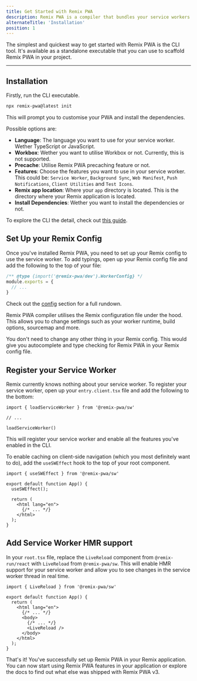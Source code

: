 ```yaml
---
title: Get Started with Remix PWA
description: Remix PWA is a compiler that bundles your service workers as well as provide utilities and modules to build your application.
alternateTitle: 'Installation'
position: 1
---
```



The simplest and quickest way to get started with Remix PWA is the CLI tool. It's available as a standalone executable that you can use to scaffold
Remix PWA in your project.

---

## Installation

Firstly, run the CLI executable.

```sh {{ filename:"Terminal" }}
npx remix-pwa@latest init
```

This will prompt you to customise your PWA and install the dependencies.

Possible options are:

- <b>Language</b>: The language you want to use for your service worker. Wether TypeScript or JavaScript.
- <b>Workbox</b>: Wether you want to utilise Workbox or not. Currently, this is not supported.
- <b>Precache</b>: Utilise Remix PWA precaching feature or not.
- <b>Features</b>: Choose the features you want to use in your service worker. This could be: `Service Worker`, `Background Sync`, `Web Manifest`,
`Push Notifications`, `Client Utilities` and `Test Icons`.
- <b>Remix app location</b>: Where your `app` directory is located. This is the directory where your Remix application is located.
- <b>Install Dependencies</b>: Wether you want to install the dependencies or not.

To explore the CLI the detail, check out [this guide](/docs/remix-pwa-dev-cli).

## Set Up your Remix Config

Once you've installed Remix PWA, you need to set up your Remix config to use the service worker. To add typings, open up your Remix
config file and add the following to the top of your file:

```ts {{ filename:"remix.config.ts" }}
/** @type {import('@remix-pwa/dev').WorkerConfig} */
module.exports = {
  // ...
}
```

Check out the [config](/docs/remix-config-js) section for a full rundown.

<Info>
Remix PWA compiler utilises the Remix configuration file under the hood. This allows you to change settings such as your worker runtime,
build options, sourcemap and more.
</Info>

You don't need to change any other thing in your Remix config. This would give you autocomplete and type checking for Remix PWA in your
Remix config file.

## Register your Service Worker

Remix currently knows nothing about your service worker. To register your service worker, open up your `entry.client.tsx` file and add the following to the bottom:

```tsx {{ filename:"app/entry.client.tsx" }}
import { loadServiceWorker } from '@remix-pwa/sw'

// ...

loadServiceWorker()
```

This will register your service worker and enable all the features you've enabled in the CLI. 

To enable caching on client-side navigation (which you most definitely want to do), add the `useSWEffect` hook to the top of your
root component.

```tsx {{ filename:"app/root.tsx" }}
import { useSWEffect } from '@remix-pwa/sw'

export default function App() {
  useSWEffect();

  return (
    <html lang="en">
      {/* ... */}
    </html>
  );
}
```

## Add Service Worker HMR support 

In your `root.tsx` file, replace the `LiveReload` component from `@remix-run/react` with `LiveReload` from `@remix-pwa/sw`. This will
enable HMR support for your service worker and allow you to see changes in the service worker thread in real time.

```tsx {{ filename:"app/root.tsx" }}
import { LiveReload } from '@remix-pwa/sw'

export default function App() {
  return (
    <html lang="en">
      {/* ... */}
      <body>
        {/* ... */}
        <LiveReload />
      </body>
    </html>
  );
}
```

That's it! You've successfully set up Remix PWA in your Remix application. You can now start using Remix PWA features in your application or explore the docs
to find out what else was shipped with Remix PWA v3.